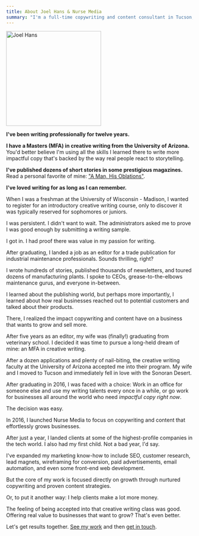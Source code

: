 ```yaml
---
title: About Joel Hans & Nurse Media
summary: "I'm a full-time copywriting and content consultant in Tucson, Arizona who has worked with clients like IBM, Red Hat, and Autodesk."
---
```


<div className="float-right mt-6 ml-6">
  <Image className="rounded-sm" src="/joel.jpg" width="256" height="256" alt="Joel Hans" />
</div>

**I've been writing professionally for twelve years.**

**I have a Masters (MFA) in creative writing from the University of Arizona.** You'd better believe I'm using all the
skills I learned there to write more impactful copy that's backed by the way real people react to storytelling.

**I've published dozens of short stories in some prestigious magazines.** Read a personal favorite of mine: ["A Man, His
Oblations"](http://notokensjournal.com/fiction/a-man-his-oblations/).

**I've loved writing for as long as I can remember.**

When I was a freshman at the University of Wisconsin - Madison, I wanted to register for an introductory creative
writing course, only to discover it was typically reserved for sophomores or juniors.

I was persistent. I didn't want to wait. The administrators asked me to prove I was good enough by submitting a writing
sample.

<Callout>I got in. I had proof there was value in my passion for writing.</Callout>

After graduating, I landed a job as an editor for a trade publication for industrial maintenance professionals. Sounds
thrilling, right?

I wrote hundreds of stories, published thousands of newsletters, and toured dozens of manufacturing plants. I spoke to
CEOs, grease-to-the-elbows maintenance gurus, and everyone in-between.

I learned about the publishing world, but perhaps more importantly, I learned about how real businesses reached out to
potential customers and talked about their products.

<Callout>
  There, I realized the impact copywriting and content have on a business that wants to grow and
  sell more.
</Callout>

After five years as an editor, my wife was (finally!) graduating from veterinary school. I decided it was time to pursue
a long-held dream of mine: an MFA in creative writing.

After a dozen applications and plenty of nail-biting, the creative writing faculty at the University of Arizona accepted
me into their program. My wife and I moved to Tucson and immediately fell in love with the Sonoran Desert.

After graduating in 2016, I was faced with a choice: Work in an office for someone else and use my writing talents every
once in a while, or go work for businesses all around the world who need <em>impactful copy right now</em>.

The decision was easy.

<Callout>
  In 2016, I launched Nurse Media to focus on copywriting and content that effortlessly grows
  businesses.
</Callout>

After just a year, I landed clients at some of the highest-profile companies in the tech world. I also had my first
child. Not a bad year, I'd say.

I've expanded my marketing know-how to include SEO, customer research, lead magnets, wireframing for conversion, paid
advertisements, email automation, and even some front-end web development.

But the core of my work is focused directly on growth through nurtured copywriting and proven content strategies.

Or, to put it another way: <span class="text-orange font-bold">I help clients make a lot more money</span>.

The feeling of being accepted into that creative writing class was good. Offering real value to businesses that want to
grow? That's even better.

Let's get results together. [See my work](/work/) and then [get in touch](/contact/).

<!-- ## Why Nurse?

<Subhead>
  {' '}
  It's a name inspired by my favorite phenomenon of the brutally harsh and beautiful Sonoran Desert.{' '}
</Subhead>

High elevation, 280-something days of intense sun every year, 110°F summers, an average of 12 inches of rain every year.
The Sonoran Desert is a remarkably harsh place.

Yet, the saguaro cactus thrives here. It's an iconic emoji, too! 🌵

How do saguaros survive? Sadly, most don't. Only the seeds lucky enough to be deposited beneath the shade of a mature
mesquite, ironwood, or palo verde tree have a chance.

They prosper under the protection of their nurse tree.

Over the course of decades (saguaros are slow-growers), the cactus outgrows its nurse tree strengthens its south-facing
skin enough to handle the brutal desert sun.

My mission is to help businesses from languishing in the sun with impactful copy and an irresistible story.

See what your nurtured business can really do. [Let's talk](/contact/). -->
